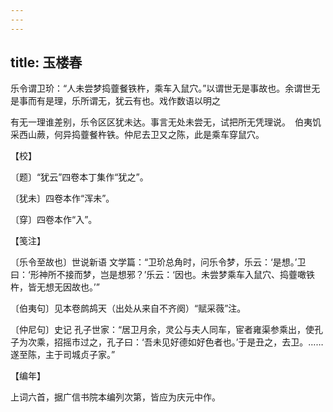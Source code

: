 ```yaml
---
---
---
```

title: 玉楼春
---



乐令谓卫玠：“人未尝梦捣虀餐铁杵，乘车入鼠穴。”以谓世无是事故也。余谓世无是事而有是理，乐所谓无，犹云有也。戏作数语以明之





有无一理谁差别，乐令区区犹未达。事言无处未尝无，试把所无凭理说。　伯夷饥采西山蕨，何异捣虀餐杵铁。仲尼去卫又之陈，此是乘车穿鼠穴。





【校】


〔题〕“犹云”四卷本丁集作“犹之”。

〔犹未〕四卷本作“浑未”。

〔穿〕四卷本作“入”。





【笺注】


〔乐令至故也〕世说新语 文学篇：“卫玠总角时，问乐令梦，乐云：‘是想。’卫曰：‘形神所不接而梦，岂是想邪？’乐云：‘因也。未尝梦乘车入鼠穴、捣虀噉铁杵，皆无想无因故也。’”

〔伯夷句〕见本卷鹧鸪天（出处从来自不齐阕）“赋采薇”注。

〔仲尼句〕史记 孔子世家：“居卫月余，灵公与夫人同车，宦者雍渠参乘出，使孔子为次乘，招摇市过之，孔子曰：‘吾未见好德如好色者也。’于是丑之，去卫。……遂至陈，主于司城贞子家。”





【编年】


上词六首，据广信书院本编列次第，皆应为庆元中作。